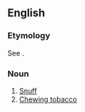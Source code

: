 ==English==

===Etymology===
See {{term|snus}}.

===Noun===
{{en-noun|-}}
# [[snuff|Snuff]]
# [[chewing tobacco|Chewing tobacco]]